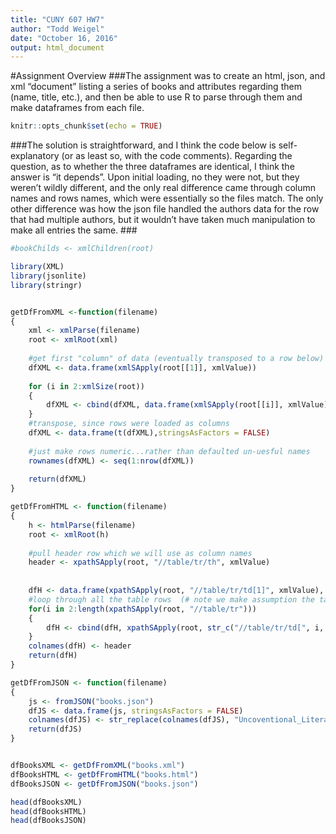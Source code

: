 ```yaml
---
title: "CUNY 607 HW7"
author: "Todd Weigel"
date: "October 16, 2016"
output: html_document
---
```


#Assignment Overview
###The assignment was to create an html, json, and xml "document" listing a series of books and attributes regarding them (name, title, etc.), and then be able to use R to parse through them and make dataframes from each file.

```r
knitr::opts_chunk$set(echo = TRUE)
```

###The solution is straightforward, and I think the code below is self-explanatory (or as least so, with the code comments).  Regarding the question, as to whether the three dataframes are identical, I think the answer is "it depends".  Upon initial loading, no they were not, but they weren't wildly different, and the only real difference came through column names and rows names, which were essentially so the files match.  The only other difference was how the json file handled the authors data for the row that had multiple authors, but it wouldn't have taken much manipulation to make all entries the same.
###
```r
#bookChilds <- xmlChildren(root)

library(XML)
library(jsonlite)
library(stringr)


getDfFromXML <-function(filename)
{
    xml <- xmlParse(filename)
    root <- xmlRoot(xml)
    
    #get first "column" of data (eventually transposed to a row below)
    dfXML <- data.frame(xmlSApply(root[[1]], xmlValue))
    
    for (i in 2:xmlSize(root))
    {
        dfXML <- cbind(dfXML, data.frame(xmlSApply(root[[i]], xmlValue)))
    }
    #transpose, since rows were loaded as columns
    dfXML <- data.frame(t(dfXML),stringsAsFactors = FALSE)
    
    #just make rows numeric...rather than defaulted un-uesful names
    rownames(dfXML) <- seq(1:nrow(dfXML))
    
    return(dfXML)
}

getDfFromHTML <- function(filename)
{
    h <- htmlParse(filename)
    root <- xmlRoot(h)
    
    #pull header row which we will use as column names 
    header <- xpathSApply(root, "//table/tr/th", xmlValue)
    
    
    dfH <- data.frame(xpathSApply(root, "//table/tr/td[1]", xmlValue), stringsAsFactors = FALSE)
    #loop through all the table rows  (# note we make assumption the table we want will be first in page...)
    for(i in 2:length(xpathSApply(root, "//table/tr")))
    {
        dfH <- cbind(dfH, xpathSApply(root, str_c("//table/tr/td[", i, "]"), xmlValue))
    }
    colnames(dfH) <- header
    return(dfH)
}

getDfFromJSON <- function(filename)
{
    js <- fromJSON("books.json")
    dfJS <- data.frame(js, stringsAsFactors = FALSE)
    colnames(dfJS) <- str_replace(colnames(dfJS), "Uncoventional_Literature.", "") 
    return(dfJS)
}


dfBooksXML <- getDfFromXML("books.xml")
dfBooksHTML <- getDfFromHTML("books.html")
dfBooksJSON <- getDfFromJSON("books.json")

head(dfBooksXML)
head(dfBooksHTML)
head(dfBooksJSON)


```